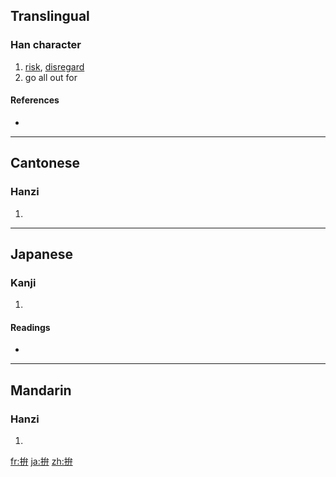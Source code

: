 {{also|抃}}
==Translingual==

===Han character===
{{Han char|rn=64|rad=手|as=05|sn=8|four=5304<sub>0</sub>|canj=手戈廿 (QIT)}}

# [[risk]], [[disregard]]
# go all out for

====References====
* {{Han ref|kx=0426.090|dkj=11966|dj=0775.030|hdz=31862.030|uh=62DA|ud=25306|bh=A9E9|bd=43497}}

----

==Cantonese==

===Hanzi===
{{yue-hanzi|jyut=|y=ping1, pun3}}

# {{defn|Cantonese|sort=手05}}

----

==Japanese==

===Kanji===
{{ja-kanji|grade=|rs=手05}}

# {{defn|Japanese|sort=手05}}

====Readings====
* {{ja-readings|on=[[へん]] (hen), [[べん]] (ben), [[ふん]] (fun)|kun=[[てをうつ]] (teoutsu)}}

----

==Mandarin==

===Hanzi===
{{cmn-hanzi|pin=[[fān]] ([[fan1]]), [[fèn]] ([[fen4]]), [[pàn]] ([[pan4]]), [[pīn]] ([[pin1]])|wg=fan<sup>1</sup>, fen<sup>4</sup>, p'an<sup>4</sup>, p'in<sup>1</sup>}}

# {{defn|Mandarin|sort=手05}}

[[fr:拚]]
[[ja:拚]]
[[zh:拚]]
